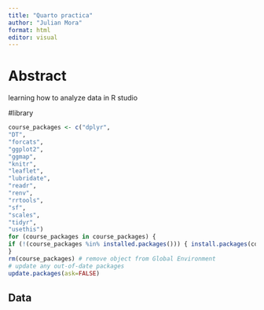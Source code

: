 ```yaml
---
title: "Quarto practica"
author: "Julian Mora"
format: html
editor: visual
---
```


# Abstract

learning how to analyze data in R studio

#library

```r
course_packages <- c("dplyr", 
"DT", 
"forcats", 
"ggplot2", 
"ggmap", 
"knitr", 
"leaflet", 
"lubridate", 
"readr", 
"renv", 
"rrtools", 
"sf", 
"scales", 
"tidyr", 
"usethis")
for (course_packages in course_packages) { 
if (!(course_packages %in% installed.packages())) { install.packages(course_packages) } 
} 
rm(course_packages) # remove object from Global Environment 
# update any out-of-date packages 
update.packages(ask=FALSE)

```

## Data
